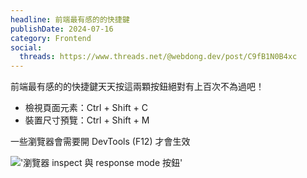 ```yaml
---
headline: 前端最有感的的快捷鍵
publishDate: 2024-07-16
category: Frontend
social:
  threads: https://www.threads.net/@webdong.dev/post/C9fB1N0B4xc
---
```


前端最有感的的快捷鍵天天按這兩顆按鈕絕對有上百次不為過吧！

- 檢視頁面元素：Ctrl + Shift + C
- 裝置尺寸預覽：Ctrl + Shift + M

一些瀏覽器會需要開 DevTools (F12) 才會生效

!['瀏覽器 inspect 與 response mode 按鈕'](./browser-dev-panel.webp)
